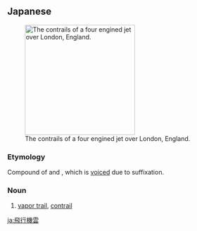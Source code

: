 ==Japanese==
{{ja-kanjitab|ひ|こう|き|くも|k4=ぐも|r=y}}
[[Image:contrail.fourengined.arp.jpg|thumb|right|250px|The contrails of a four engined jet over London, England.]]

===Etymology===
Compound of {{m|ja|飛行機||airplane, aeroplane|tr=hikōki}} and {{m|ja|雲||clouds|tr=kumo}}, which is [[連濁|voiced]] due to suffixation.

===Noun===
{{ja-noun|ひこうきぐも}}

# [[vapor trail]], [[contrail]]

[[ja:飛行機雲]]
